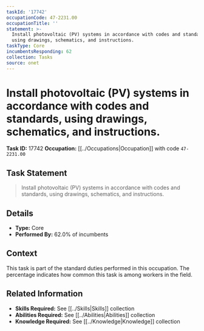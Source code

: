 ```yaml
---
taskId: '17742'
occupationCode: 47-2231.00
occupationTitle: ''
statement: >-
  Install photovoltaic (PV) systems in accordance with codes and standards,
  using drawings, schematics, and instructions.
taskType: Core
incumbentsResponding: 62
collection: Tasks
source: onet
---
```

# Install photovoltaic (PV) systems in accordance with codes and standards, using drawings, schematics, and instructions.

**Task ID:** 17742
**Occupation:** [[../Occupations|Occupation]] with code `47-2231.00`

## Task Statement

> Install photovoltaic (PV) systems in accordance with codes and standards, using drawings, schematics, and instructions.

## Details

- **Type:** Core
- **Performed By:** 62.0% of incumbents

## Context

This task is part of the standard duties performed in this occupation. The percentage indicates how common this task is among workers in the field.

## Related Information

- **Skills Required:** See [[../Skills|Skills]] collection
- **Abilities Required:** See [[../Abilities|Abilities]] collection
- **Knowledge Required:** See [[../Knowledge|Knowledge]] collection
